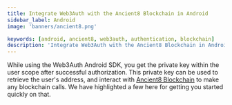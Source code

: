 ```yaml
---
title: Integrate Web3Auth with the Ancient8 Blockchain in Android
sidebar_label: Android
image: 'banners/ancient8.png'

keywords: [android, ancient8, web3auth, authentication, blockchain]
description: 'Integrate Web3Auth with the Ancient8 Blockchain in Android | Embedded Wallets'
---
```



<SEO
  title="Integrate Web3Auth with the Ancient8 Blockchain in Android"
  description="Integrate Web3Auth with the Ancient8 Blockchain in Android | Embedded Wallets"
  image="https://web3auth.io/docs/banners/ancient8.png"
  slug="/embedded-wallets/connect-blockchain/evm/ancient8/android"
/>

While using the Web3Auth Android SDK, you get the private key within the user scope after successful authorization. This private key can be used to retrieve the user's address, and interact with [Ancient8 Blockchain](https://ancient8.gg) to make any blockchain calls. We have highlighted a few here for getting you started quickly on that.

<EVMInteraction />
